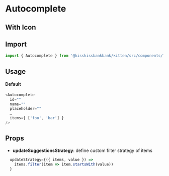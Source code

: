 
<Meta title="Form/Autocomplete" component={Autocomplete} />

# Autocomplete

<Canvas>
  <Story name="Example" story={stories.Default} />
</Canvas>

## With Icon

<Canvas>
  <Story name="WithIcon" story={stories.WithIcon} />
</Canvas>

## Import

```js
import { Autocomplete } from '@kisskissbankbank/kitten/src/components/form/autocomplete'
```

## Usage

#### Default

```js
<Autocomplete
  id=""
  name=""
  placeholder=""
  …
  items={ ['foo', 'bar'] }
/>
```

## Props

- **updateSuggestionsStrategy**: define custom filter strategy of items

```js
  updateStrategy={({ items, value }) =>
    items.filter(item => item.startsWith(value))
  }
```
